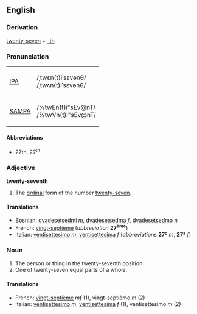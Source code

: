 ==English==

===Derivation===
[[twenty-seven]] + [[-th]]

===Pronunciation===
{| border=1 cellpadding=5
| [[w:IPA|IPA]] || /ˌtwɛn(t)iˈsɛvənθ/ <br> /ˌtwʌn(t)iˈsɛvənθ/
|-
| [[w:SAMPA|SAMPA]] || /%twEn(t)i"sEv@nT/ <br> /%twVn(t)i"sEv@nT/
|}

====Abbreviations====
*27th, 27<sup>th</sup>

===Adjective===
'''twenty-seventh'''
# The [[ordinal]] form of the number [[twenty-seven]].

====Translations====
*Bosnian: [[dvadesetsedmi]] ''m'', [[dvadesetsedma]] ''f'', [[dvadesetsedmo]] ''n''
*French: [[vingt-septième]] (''abbreviation'' '''27<sup>ème</sup>''')
*Italian: [[ventisettesimo]] ''m'', [[ventisettesima]] ''f'' (''abbreviations'' '''27º''' ''m'', '''27ª''' ''f'')

===Noun===
#The person or thing in the twenty-seventh position.
#One of twenty-seven equal parts of a whole.

====Translations====
*French: [[vingt-septième]] ''mf'' (1), vingt-septième ''m'' (2)
*Italian: [[ventisettesimo]] ''m'', [[ventisettesima]] ''f'' (1), ventisettesimo ''m'' (2)